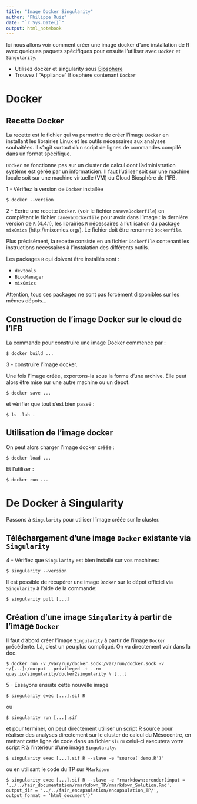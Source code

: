 ```yaml
---
title: "Image Docker Singularity"
author: "Philippe Ruiz"
date: "`r Sys.Date()`"
output: html_notebook
---
```


Ici nous allons voir comment créer une image docker d'une installation de R
avec quelques paquets spécifiques pour ensuite l'utiliser avec `Docker` et `Singularity`.

 - Utilisez docker et singularity sous [Biosphère](https://biosphere.france-bioinformatique.fr/)
 - Trouvez l'"Appliance" Biosphère contenant `Docker`

# Docker

## Recette Docker

La recette est le fichier qui va permettre de créer l'image `Docker` en 
installant les librairies Linux et les outils nécessaires aux analyses souhaitées. Il s'agit 
surtout d'un script de lignes de commandes compilé dans un format spécifique.

`Docker` ne fonctionne pas sur un cluster de calcul dont l'administration système est gérée par un informaticien. Il faut l'utiliser soit sur une machine locale soit sur une machine virtuelle (VM) du Cloud Biosphère de l'IFB.

1 - Vérifiez la version de `Docker` installée
```
$ docker --version
```

2 - Ecrire une recette `Docker`. (voir le fichier `canevaDockerfile`) en complétant
le fichier `canevaDockerfile` pour avoir dans l'image : la dernière 
version de `R` (4.4.1), les librairies `R` nécessaires à l'utilisation du 
package `mixOmics` (http://mixomics.org/). Le fichier doit être renommé `Dockerfile`.

Plus précisément, la recette consiste en un fichier `Dockerfile` 
contenant les instructions nécessaires à l'instalation des différents outils.

Les packages `R` qui doivent être installés sont : 

- `devtools`
- `BiocManager`
- `mixOmics`

Attention, tous ces packages ne sont pas forcément disponibles sur les mêmes dépots...

## Construction de l'image Docker sur le cloud de l'IFB

La commande pour construire une image Docker commence par :

```
$ docker build ...
```

3 - construire l'image docker.

Une fois l'image créée, exportons-la sous la forme d'une archive.
Elle peut alors être mise sur une autre machine ou un dépot.
```
$ docker save ...
```
et vérifier que tout s'est bien passé :
```
$ ls -lah .
```

## Utilisation de l'image docker

On peut alors charger l'image docker créée :
```
$ docker load ...
```
Et l'utiliser :
```
$ docker run ...
```

# De Docker à Singularity

Passons à `Singularity` pour utiliser l'image créée sur le cluster.

## Téléchargement d'une image `Docker` existante via `Singularity`

4 - Vérifiez que `Singularity` est bien installé sur vos machines:
```
$ singularity --version
```

Il est possible de récupérer une image `Docker` sur le dépot officiel via `Singularity`
à l'aide de la commande: 

```
$ singularity pull [...]
```

## Création d'une image `Singularity` à partir de l'image `Docker`

Il faut d'abord créer l'image `Singularity` à partir de l'image
`Docker` précédente.
Là, c'est un peu plus compliqué. On va directement voir dans la doc.
```
$ docker run -v /var/run/docker.sock:/var/run/docker.sock -v ~/[...]:/output --privileged -t --rm quay.io/singularity/docker2singularity \ [...]
```

5 - Essayons ensuite cette nouvelle image
```
$ singularity exec [...].sif R
```
ou
```
$ singularity run [...].sif
```

et pour terminer, on peut directement utiliser un script R source pour réaliser 
des analyses directement sur le cluster de calcul du Mésocentre, en mettant cette ligne de code dans un fichier `slurm`
celui-ci executera votre script R à l'intérieur d'une image `Singularity`.
```
$ singularity exec [...].sif R --slave -e "source('demo.R')"
```

ou en utilisant le code du TP sur `RMarkdown`

```
$ singularity exec [...].sif R --slave -e "rmarkdown::render(input = '../../fair_documentation/rmarkdown_TP/rmarkdown_Solution.Rmd', 
output_dir = '../../fair_encapsulation/encapsulation_TP/', output_format = 'html_document')"
```

